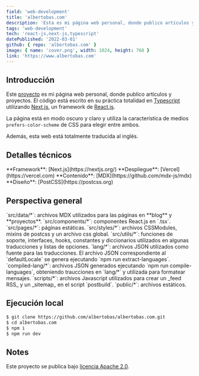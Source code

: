 ```yaml
---
field: 'web-development'
title: 'albertobas.com'
description: 'Esta es mi página web personal, donde publico artículos y proyectos.'
tags: 'web-development'
tech: 'react-js,next-js,typescript'
datePublished: '2022-03-01'
github: { repo: 'albertobas.com' }
image: { name: 'cover.png', width: 1024, height: 768 }
link: 'https://www.albertobas.com'
---
```


## Introducción

Este [proyecto](https://github.com/albertobas/albertobas.com 'https://github.com/albertobas/albertobas.com') es mi página web personal, donde publico artículos y proyectos. El código está escrito en su práctica totalidad en [Typescript](/tags/typescript) utilizando [Next.js](/tags/next-js), un framework de [React.js](/tags/react-js).

La página está en modo oscuro y claro y utiliza la característica de medios `prefers-color-scheme` de CSS para elegir entre ambos.

Además, esta web está totalmente traducida al inglés.

## Detalles técnicos

<IUl>
  <ILi>**Framework**: [Next.js](https://nextjs.org/)</ILi>
  <ILi>**Despliegue**: [Vercel](https://vercel.com)</ILi>
  <ILi>**Contenido**: [MDX](https://github.com/mdx-js/mdx)</ILi>
  <ILi>**Diseño**: [PostCSS](https://postcss.org)</ILi>
</IUl>

## Perspectiva general

<IUl>
  <ILi>`src/data/*`: archivos MDX utilizados para las páginas en **blog** y **proyectos**.</ILi>
  <ILi>`src/components/*`: componentes React.js en `.tsx`.</ILi>
  <ILi>`src/pages/*`: páginas estáticas.</ILi>
  <ILi>`src/styles/*`: archivos CSSModules, mixins de postcss y un archivo css global.</ILi>
  <ILi>`src/utils/*`: funciones de soporte, interfaces, hooks, constantes y diccionarios utilizados en algunas traducciones y listas de opciones.</ILi>
  <ILi>`lang/*`: archivos JSON utilizados como fuente para las traducciones. El archivo JSON correspondiente al `defaultLocale` se genera ejecutando `npm run extract-languages`.</ILi>
  <ILi>`compiled-lang/*`: archivos JSON generados ejecutando `npm run compile-languages`, obteniendo traucciones en `lang/*` y utilizada para formatear mensajes.</ILi>
  <ILi>`scripts/*`: archivos Javascript utilizados para crear un _feed RSS_ y un _sitemap_ en el script `postbuild`.</ILi>
  <ILi>`public/*`: archivos estáticos.</ILi>
</IUl>

## Ejecución local

```bash
$ git clone https://github.com/albertobas/albertobas.com.git
$ cd albertobas.com
$ npm i
$ npm run dev
```

## Notes

Este proyecto se publica bajo [licencia Apache 2.0](https://github.com/albertobas/albertobas.com/blob/main/LICENSE).

